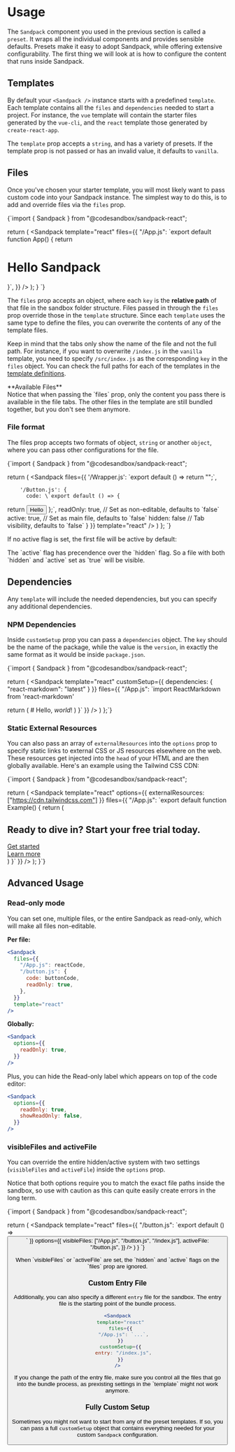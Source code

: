 
# Usage

The `Sandpack` component you used in the previous section is called a `preset`. It wraps all the individual components and provides sensible defaults. Presets make it easy to adopt Sandpack, while offering extensive configurability. The first thing we will look at is how to configure the content that runs inside Sandpack.

## Templates

By default your `<Sandpack />` instance starts with a predefined `template`. Each template contains all the `files` and `dependencies` needed to start a project. For instance, the `vue` template will contain the starter files generated by the `vue-cli`, and the `react` template those generated by `create-react-app`.

<Templates />

The `template` prop accepts a `string`, and has a variety of presets. If the template prop is not passed or has an invalid value, it defaults to `vanilla`.

## Files

Once you've chosen your starter template, you will most likely want to pass custom code into your Sandpack instance. The simplest way to do this, is to add and override files via the `files` prop.

<CodeBlock stack>
{`import { Sandpack } from "@codesandbox/sandpack-react";

  return (
    <Sandpack 
      template="react"
      files={{
        "/App.js": \`export default function App() {
  return <h1>Hello Sandpack</h1>
}\`,
      }}
    />
  );
}
`}
</CodeBlock>

The `files` prop accepts an object, where each `key` is the **relative path** of that file in the sandbox folder structure. Files passed in through the `files` prop override those in the `template` structure. Since each `template` uses the same type to define the files, you can overwrite the contents of any of the template files.

Keep in mind that the tabs only show the name of the file and not the full path. For instance, if you want to overwrite `/index.js` in the `vanilla` template, you need to specify `/src/index.js` as the corresponding `key` in the `files` object. You can check the full paths for each of the templates in the [template definitions](https://github.com/codesandbox/sandpack/tree/main/sandpack-react/src/templates).

<Callout type="info">
  **Available Files**<br />
  Notice that when passing the `files` prop, only the content you pass there is available in the file tabs. The other files in the template are still bundled together, but you don't see them anymore.
</Callout>

### File format

The files prop accepts two formats of object, `string` or another `object`, where you can pass other configurations for the file. 

<CodeBlock stack>
{`import { Sandpack } from "@codesandbox/sandpack-react";

  return (
    <Sandpack
      files={{
        '/Wrapper.js': \`export default () => return "";\`,
      
        '/Button.js': {
          code: \`export default () => {
  return <button>Hello</button>
};\`,
          readOnly: true, // Set as non-editable, defaults to \`false\`
          active: true, // Set as main file, defaults to \`false\`
          hidden: false // Tab visibility, defaults to \`false\`
        }
      }}
      template="react"
    />
  )
};
`}
</CodeBlock>

If no active flag is set, the first file will be active by default:

<Callout type="info">
  The `active` flag has precendence over the `hidden` flag. So a file with both
  `hidden` and `active` set as `true` will be visible.
</Callout>

## Dependencies

Any `template` will include the needed dependencies, but you can specify any additional dependencies.

### NPM Dependencies

Inside `customSetup` prop you can pass a `dependencies` object. The `key` should be the name of the package, while the value is the `version`, in exactly the same format as it would be inside `package.json`.

<CodeBlock stack>
{`import { Sandpack } from "@codesandbox/sandpack-react";

  return (
    <Sandpack
      template="react"
      customSetup={{ 
        dependencies: { 
          "react-markdown": "latest" 
        }
      }}
      files={{
        "/App.js": \`import ReactMarkdown from 'react-markdown' 

  return (
    <ReactMarkdown>
      # Hello, *world*!
    </ReactMarkdown>
  )
}\`
      }}
    />
  )
};`}
</CodeBlock>


### Static External Resources

You can also pass an array of `externalResources` into the `options` prop to specify static links to external CSS or JS resources elsewhere on the web. These resources get injected into the `head` of your HTML and are then globally available. Here's an example using the Tailwind CSS CDN:

<CodeBlock stack>
{`import { Sandpack } from "@codesandbox/sandpack-react";

  return (
    <Sandpack
      template="react"
      options={{
        externalResources: ["https://cdn.tailwindcss.com"]
      }}
      files={{
        "/App.js": \`export default function Example() {
  return (
    <div className="bg-gray-50">
      <div className="mx-auto max-w-7xl py-12 px-4 sm:px-6 lg:flex lg:items-center lg:justify-between lg:py-16 lg:px-8">
        <h2 className="text-3xl font-bold tracking-tight text-gray-900 sm:text-4xl">
          <span className="block">Ready to dive in?</span>
          <span className="block text-indigo-600">Start your free trial today.</span>
        </h2>
        <div className="mt-8 flex lg:mt-0 lg:flex-shrink-0">
          <div className="inline-flex rounded-md shadow">
            <a
              href="#"
              className="inline-flex items-center justify-center rounded-md border border-transparent bg-indigo-600 px-5 py-3 text-base font-medium text-white hover:bg-indigo-700"
            >
              Get started
            </a>
          </div>
          <div className="ml-3 inline-flex rounded-md shadow">
            <a
              href="#"
              className="inline-flex items-center justify-center rounded-md border border-transparent bg-white px-5 py-3 text-base font-medium text-indigo-600 hover:bg-indigo-50"
            >
              Learn more
            </a>
          </div>
        </div>
      </div>
    </div>
  )
}\`
      }}
    />
  );
}`}
</CodeBlock>

## Advanced Usage

### Read-only mode

You can set one, multiple files, or the entire Sandpack as read-only, which will make all files non-editable.

**Per file:**

```jsx
<Sandpack
  files={{
    "/App.js": reactCode,
    "/button.js": {
      code: buttonCode,
      readOnly: true,
    },
  }}
  template="react"
/>
```

**Globally:**

```jsx
<Sandpack
  options={{
    readOnly: true,
  }}
/>
```

Plus, you can hide the Read-only label which appears on top of the code editor:

```jsx
<Sandpack
  options={{
    readOnly: true,
    showReadOnly: false,
  }}
/>
```

### visibleFiles and activeFile

You can override the entire hidden/active system with two settings (`visibleFiles` and `activeFile`) inside the
`options` prop.

Notice that both options require you to match the exact file paths inside the sandbox, so use with caution as this can quite easily create errors in the long term.

<CodeBlock stack>
{`import { Sandpack } from "@codesandbox/sandpack-react";

  return (
    <Sandpack
      template="react"
      files={{ "/button.js": \`export default () => <button />\` }}
      options={{
        visibleFiles: ["/App.js", "/button.js", "/index.js"],
        activeFile: "/button.js",
      }}
    />
  )
}
`}
</CodeBlock>

<Callout type="info">
  When `visibleFiles` or `activeFile` are set, the `hidden` and `active` flags
  on the `files` prop are ignored.
</Callout>

### Custom Entry File

Additionally, you can also specify a different `entry` file for the sandbox. The entry file is the starting point of the bundle process.

```jsx
<Sandpack
  template="react"
  files={{
    "/App.js": `...`,
  }}
  customSetup={{
    entry: "/index.js",
  }}
/>
```

<Callout type="warning">
  If you change the path of the entry file, make sure you control all the files
  that go into the bundle process, as prexisting settings in the `template`
  might not work anymore.
</Callout>

### Fully Custom Setup

Sometimes you might not want to start from any of the preset templates. If so, you can pass a full `customSetup` object that contains everything needed for your custom `Sandpack` configuration.

